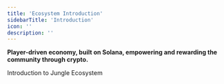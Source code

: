 ```yaml
---
title: 'Ecosystem Introduction'
sidebarTitle: 'Introduction'
icon: ''
description: ''
---
```

**Player-driven economy, built on Solana, empowering and rewarding the community through crypto.**


<CardGroup cols={3}>
 <Card title="Genesis Collection" icon="cube" href="genesis">
  Introduction to Jungle Ecosystem
  </Card>
    <Card title="Holder Benefits" icon="layer-group" href="holders">
  </Card>
    <Card title="Genesis Staking" icon="ring" href="staking">
  </Card>
   <Card title="Juice" icon="glass-water" href="https://itsjuice.xyz" target="_blank">
  </Card>
   <Card title="Community" icon="hand-fist" href="community">
  </Card>
</CardGroup>
